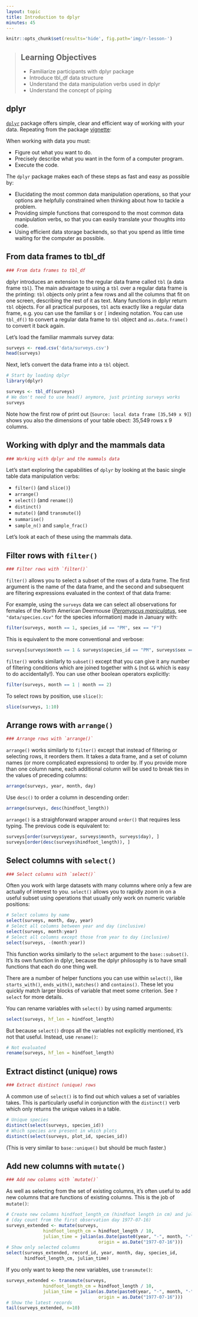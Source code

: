 ```yaml
---
layout: topic
title: Introduction to dplyr
minutes: 45
---
```


```r
knitr::opts_chunk$set(results='hide', fig.path='img/r-lesson-')
```

> ## Learning Objectives
>
> * Familiarize participants with dplyr package
> * Introduce tbl_df data structure
> * Understand the data manipulation verbs used in dplyr
> * Understand the concept of piping

## dplyr

[`dplyr`](https://github.com/hadley/dplyr) package offers simple, clear and 
efficient way of working with your data. Repeating from the package
[vignette](https://github.com/hadley/dplyr/blob/master/vignettes/introduction.Rmd):

When working with data you must:

* Figure out what you want to do.
* Precisely describe what you want in the form of a computer program.
* Execute the code.

The `dplyr` package makes each of these steps as fast and easy as possible by:

* Elucidating the most common data manipulation operations, so that your
  options are helpfully constrained when thinking about how to tackle a
  problem.
* Providing simple functions that correspond to the most common
  data manipulation verbs, so that you can easily translate your thoughts
  into code.
* Using efficient data storage backends, so that you spend as little time
  waiting for the computer as possible.

## From data frames to tbl_df 

```r
### From data frames to tbl_df
```

dplyr introduces an extension to the regular data frame called `tbl` (a data
frame `tbl`). The main advantage to using a `tbl` over a regular data frame 
is the printing: `tbl` objects only print a few rows and all the columns that 
fit on one screen, describing the rest of it as text. Many functions in dplyr 
return `tbl` objects. For all practical purposes, `tbl` acts exactly like
a regular data frame, e.g. you can use the familiar `$` or `[` indexing 
notation. You can use `tbl_df()` to convert a regular data frame to `tbl` object 
and `as.data.frame()` to convert it back again.

Let's load the familiar mammals survey data:

```r
surveys <- read.csv('data/surveys.csv')
head(surveys)
```

Next, let's convert the data frame into a `tbl` object.

```r
# Start by loading dplyr
library(dplyr)

surveys <- tbl_df(surveys)
# We don't need to use head() anymore, just printing surveys works
surveys
```

Note how the first row of print out (`Source: local data frame [35,549 x 9]`)
shows you also the dimensions of your table obect: 35,549 rows x 9 columns.

## Working with dplyr and the mammals data

```r
### Working with dplyr and the mammals data
```

Let's start exploring the capabilities of `dplyr` by looking at the basic single
table data manipulation verbs:

* `filter()` (and `slice()`)
* `arrange()`
* `select()` (and `rename()`)
* `distinct()`
* `mutate()` (and `transmute()`)
* `summarise()`
* `sample_n()` and `sample_frac()`

Let's look at each of these using the mammals data.

## Filter rows with `filter()`

```r
### Filter rows with `filter()`
```

`filter()` allows you to select a subset of the rows of a data frame. The first 
argument is the name of the data frame, and the second and subsequent are 
filtering expressions evaluated in the context of that data frame:

For example, using the `surveys` data we can select all observations for females 
of the North American Deermouse ([*Peromyscus maniculatus*](https://en.wikipedia.org/wiki/Peromyscus_maniculatus), see 
`"data/species.csv"` for the species information) made in January with:

```r
filter(surveys, month == 1, species_id == "PM", sex == "F")
```

This is equivalent to the more conventional and verbose:

```r
surveys[surveys$month == 1 & surveys$species_id == "PM", surveys$sex == "F", ]
```

`filter()` works similarly to `subset()` except that you can give it any number 
of filtering conditions which are joined together with `&` (not `&&` which is 
easy to do accidentally!).  You can use other boolean operators explicitly:

```r
filter(surveys, month == 1 | month == 2)
```

To select rows by position, use `slice()`:

```r
slice(surveys, 1:10)
```

## Arrange rows with `arrange()`

```r
### Arrange rows with `arrange()`
```

`arrange()` works similarly to `filter()` except that instead of filtering or 
selecting rows, it reorders them. It takes a data frame, and a set of column 
names (or more complicated expressions) to order by. If you provide more than 
one column name, each additional column will be used to break ties in the values 
of preceding columns:

```r
arrange(surveys, year, month, day)
```

Use `desc()` to order a column in descending order:

```r
arrange(surveys, desc(hindfoot_length))
```

`arrange()` is a straighforward wrapper around `order()` that requires less 
typing. The previous code is equivalent to:

```r
surveys[order(surveys$year, surveys$month, surveys$day), ]
surveys[order(desc(surveys$hindfoot_length)), ]
```

## Select columns with `select()`

```r
### Select columns with `select()`
```

Often you work with large datasets with many columns where only a few are 
actually of interest to you. `select()` allows you to rapidly zoom in on a 
useful subset using operations that usually only work on numeric variable 
positions:

```r
# Select columns by name
select(surveys, month, day, year)
# Select all columns between year and day (inclusive)
select(surveys, month:year)
# Select all columns except those from year to day (inclusive)
select(surveys, -(month:year))
```

This function works similarly to the `select` argument to the `base::subset()`. 
It's its own function in dplyr, because the dplyr philosophy is to have small 
functions that each do one thing well.

There are a number of helper functions you can use within `select()`, like 
`starts_with()`, `ends_with()`, `matches()` and `contains()`. These let you 
quickly match larger blocks of variable that meet some criterion. See `?select` 
for more details.

You can rename variables with `select()` by using named arguments:

```r
select(surveys, hf_len = hindfoot_length)
```

But because `select()` drops all the variables not explicitly mentioned, it's 
not that useful. Instead, use `rename()`:

```r
# Not evaluated
rename(surveys, hf_len = hindfoot_length)
```

## Extract distinct (unique) rows

```r
### Extract distinct (unique) rows
```

A common use of `select()` is to find out which values a set of variables takes. 
This is particularly useful in conjunction with the `distinct()` verb which only 
returns the unique values in a table.

```r
# Unique species
distinct(select(surveys, species_id))
# Which species are present in which plots
distinct(select(surveys, plot_id, species_id))
```

(This is very similar to `base::unique()` but should be much faster.)

## Add new columns with `mutate()`

```r
### Add new columns with `mutate()`
```

As well as selecting from the set of existing columns, it's often useful to add 
new columns that are functions of existing columns.  This is the job of 
`mutate()`:

```r
# Create new columns hindfoot_length_cm (hindfoot length in cm) and julian_time
# (day count from the first observation day 1977-07-16)
surveys_extended <- mutate(surveys,
              hindfoot_length_cm = hindfoot_length / 10,
              julian_time = julian(as.Date(paste0(year, "-", month, "-", day)),
                                   origin = as.Date("1977-07-16")))
# Show only selected columns
select(surveys_extended, record_id, year, month, day, species_id, 
       hindfoot_length_cm, julian_time)
```

If you only want to keep the new variables, use `transmute()`:

```r
surveys_extended <- transmute(surveys,
              hindfoot_length_cm = hindfoot_length / 10,
              julian_time = julian(as.Date(paste0(year, "-", month, "-", day)),
                                   origin = as.Date("1977-07-16")))
# Show the latest records
tail(surveys_extended, n=10)
```
